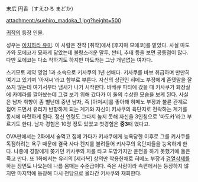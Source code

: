 末広 円香（すえひろ まどか）

attachment:/suehiro_madoka_1.jpg?height=500

[[귀작]]의 등장 인물.

성우는 [[이치하라 유미]]. 이 사람은 전작 [취작]에서 [후지마 모에코]를 맡았다. 사실 마도카와 모에코가 묘하게 닮았는데 불량스러운 말투, 싼티, 추태 등을 보면 공통점이 많다. 다만 모에코는 다소 착하기도 하지만 마도카는 그냥 개념없는 여자다.

스기모토 제약 영업 1과 소속으로 키사쿠의 1년 선배다. 키사쿠를 바보 취급하며 만만히 여기고 있기며 '아저씨'라고 함부로 부른다. 자신의 상관인 히메노 부장에게 존댓말을 잘 쓰지 않는데 여기서부터 냄새가 나기 시작한다. 바베큐 파티에 갔을 때 키사쿠가 화장실에 카메라를 깔아놨는데 그걸 보기 위해 갔다가 이 둘의 수상한 모습을 보게 된다. 사실은 남자 취향이 좀 별난데 중년 남자, 즉 [아저씨]를 좋아해 히메노 부장과 불륜 관계로 접어 드면서 유리가 반항하게 되는 계기와 자신이 키사쿠의 육단지로 전락하는 계기를 동시에 마련하게 된다. 정신 연령도 그다지 높지 못해 자신을 3인칭으로 '마도카'라고 부르기도 한다. 남자 경험은 10명 정도 있었고 첫경험은 '''중3'''때 였다고.

OVA판에서는 2화에서 술먹고 집에 가다가 키사쿠에게 능욕당한 이후로 그를 키사쿠를 독점하려는 욕구 때문에 결국 사다 켄지를 불려들어 키사쿠의 육단지들을 능욕하게 한다. 나중에 경찰에게 쫒기던 키사쿠와 차를 타고 도망가지만 운전을 하기 못했기에 둘은 죽고 만다. 또 1화에서는 유리의 [세라복] 상의만 착용한채로 히메노 부장과 [[검열삭제]]를 하는 장면도 나오는데 나름 몸매는 수준급이다. 죽은 사람이라 속편에서는 등장하지 않지만 마지막에 등장해 다시 천당으로 올라간 키사쿠와 재회한다.
